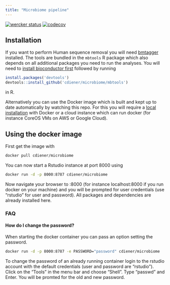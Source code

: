 ```yaml
---
title: "Microbiome pipeline"
---
```


[![wercker status](https://app.wercker.com/status/ef9cd211a697b9ae558269dab4ee619e/s "wercker status")](https://app.wercker.com/project/bykey/ef9cd211a697b9ae558269dab4ee619e)
[![codecov](https://codecov.io/gh/cdiener/microbiome/branch/master/graph/badge.svg)](https://codecov.io/gh/cdiener/microbiome)


## Installation

If you want to perform Human sequence removal you will need [bmtagger](ftp://ftp.ncbi.nlm.nih.gov/pub/agarwala/bmtagger/) installed. The tools are bundled in the `mbtools` R package which also depends on all additional packages you need to run
the analyses. You will need to [install bioconductor first](https://www.bioconductor.org/install/) followed by running

```R
install.packages('devtools')
devtools::install_github('cdiener/microbiome/mbtools')
```

in R.

Alternatively you can use the Docker image which is built and kept up to date automatically by watching this repo. For this
you will require a [local installation](https://www.docker.com/products/docker-toolbox) with Docker or a cloud instance which can run docker (for instance CoreOS VMs on AWS or Google Cloud).

## Using the docker image

First get the image with

```bash
docker pull cdiener/microbiome
```

You can now start a Rstudio instance at port 8000 using

```bash
docker run -d -p 8000:8787 cdiener/microbiome
```

Now navigate your browser to <your-ip>:8000 (for instance localhost:8000 if you run docker on your machine) and you will be prompted for user credentials (use "rstudio" for user and password). All packages and dependencies are already installed here.

### FAQ

#### How do I change the password?

When starting the docker container you can pass an option setting the password.

```bash
docker run -d -p 8000:8787 -e PASSWORD="password" cdiener/microbiome
```

To change the password of an already running container login to the rstudio
account with the default credentials (user and password are "rstudio"). Click on
the "Tools" in the menu bar and choose "Shell". Type "passwd" and Enter. You
will be promted for the old and new password.
